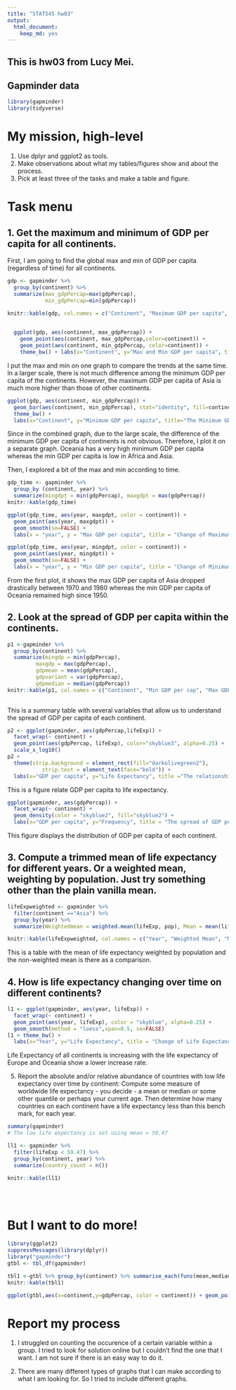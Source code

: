 ```yaml
---
title: "STAT545 hw03"
output: 
  html_document: 
    keep_md: yes
---
```


## This is hw03 from Lucy Mei.

## Gapminder data
```r
library(gapminder)
library(tidyverse)
```

# My mission, high-level
1. Use dplyr and ggplot2 as tools.
2. Make observations about what my tables/figures show and about the process. 
3. Pick at least three of the tasks and make a table and figure.

# Task menu
## 1. Get the maximum and minimum of GDP per capita for all continents.
First, I am going to find the global max and min of GDP per capita (regardless of time) for all continents. 
```r
gdp <- gapminder %>% 
  group_by(continent) %>% 
  summarize(max_gdpPercap=max(gdpPercap), 
            min_gdpPercap=min(gdpPercap))

knitr::kable(gdp, col.names = c("Continent", "Maximum GDP per capita", "Minimum GDP per capita"))
  

  ggplot(gdp, aes(continent, max_gdpPercap)) + 
    geom_point(aes(continent, max_gdpPercap,color=continent)) +
    geom_point(aes(continent, min_gdpPercap, color=continent)) + 
    theme_bw() + labs(x="Continent", y="Max and Min GDP per capita", title="The Maximum and Minimum GDP per capita of all Continents")
```
I put the max and min on one graph to compare the trends at the same time. In a larger scale, there is not much difference among the minimum GDP per capita of the continents. However, the maximum GDP per capita of Asia is much more higher than those of other continents. 


```r
ggplot(gdp, aes(continent, min_gdpPercap)) + 
  geom_bar(aes(continent, min_gdpPercap), stat="identity", fill=continent_colors)+
  theme_bw() + 
  labs(x="Continent", y="Minimum GDP per capita", title="The Minimum GDP per capita of all Continents")
```
Since in the combined graph, due to the large scale, the difference of the minimum GDP per capita of continents is not obvious. Therefore, I plot it on a separate graph. Oceania has a very high minimum GDP per capita whereas the min GDP per capita is low in Africa and Asia.

Then, I explored a bit of the max and min according to time.
```r
gdp_time <- gapminder %>%
  group_by (continent, year) %>%
  summarize(mingdpt = min(gdpPercap), maxgdpt = max(gdpPercap))
knitr::kable(gdp_time)
```
```r
ggplot(gdp_time, aes(year, maxgdpt, color = continent)) +
  geom_point(aes(year, maxgdpt)) +
  geom_smooth(se=FALSE) +
  labs(x = "year", y = "Max GDP per capita", title = "Change of Maximum GDP per capita over time")

ggplot(gdp_time, aes(year, mingdpt, color = continent)) +
  geom_point(aes(year, mingdpt)) +
  geom_smooth(se=FALSE) +
  labs(x = "year", y = "Min GDP per capita", title = "Change of Minimum GDP per capita over time")
```
From the first plot, it shows the max GDP per capita of Asia dropped drastically between 1970 and 1980 whereas the min GDP per capita of Oceania remained high since 1950. 


## 2. Look at the spread of GDP per capita within the continents.

```r
p1 <-gapminder %>% 
  group_by(continent) %>%
  summarize(mingdp = min(gdpPercap),
         maxgdp = max(gdpPercap),
         gdpmean = mean(gdpPercap), 
         gdpvariant = var(gdpPercap), 
         gdpmedian = median(gdpPercap))
knitr::kable(p1, col.names = c("Continent", "Min GDP per cap", "Max GDP per cap", "Mean", "Variant", "Median"))
           
```
This is a summary table with several variables that allow us to understand the spread of GDP per capita of each continent.


```r
p2 <- ggplot(gapminder, aes(gdpPercap,lifeExp)) + 
  facet_wrap(~ continent) + 
  geom_point(aes(gdpPercap, lifeExp), color="skyblue3", alpha=0.25) +
  scale_x_log10()
p2 + 
  theme(strip.background = element_rect(fill="darkolivegreen2"),
           strip.text = element_text(face="bold")) + 
  labs(x="GDP per capita", y="Life Expectancy", title ="The relationship between Life Expectancy and GDP per capita of each continent")

```
This is a figure relate GDP per capita to life expectancy.


```r
ggplot(gapminder, aes(gdpPercap)) +
  facet_wrap(~ continent) +
  geom_density(color = "skyblue2", fill="skyblue2") +
  labs(x="GDP per capita", y="Frequency", title = "The spread of GDP per capita of each continent")
```
This figure displays the distribution of GDP per capita of each continent. 



## 3. Compute a trimmed mean of life expectancy for different years. Or a weighted mean, weighting by population. Just try something other than the plain vanilla mean.
```r
lifeExpweighted <- gapminder %>%
  filter(continent =="Asia") %>%
  group_by(year) %>%
  summarize(Weightedmean = weighted.mean(lifeExp, pop), Mean = mean(lifeExp))

knitr::kable(lifeExpweighted, col.names = c("Year", "Weighted Mean", "Mean"))
```
This is a table with the mean of life expectancy weighted by population and the non-weighted mean is there as a comparison.


## 4. How is life expectancy changing over time on different continents?


```r
l1 <- ggplot(gapminder, aes(year, lifeExp)) + 
  facet_wrap(~ continent) + 
  geom_point(aes(year, lifeExp), color = "skyblue", alpha=0.25) +
  geom_smooth(method = "loess",span=0.5, se=FALSE)
l1 + theme_bw() + 
  labs(x="Year", y="Life Expectancy", title = "Change of Life Expectancy over time")

```
Life Expectancy of all continents is increasing with the life expectancy of Europe and Oceania show a lower increase rate. 




5. Report the absolute and/or relative abundance of countries with low life expectancy over time by continent: Compute some measure of worldwide life expectancy - you decide - a mean or median or some other quantile or perhaps your current age. Then determine how many countries on each continent have a life expectancy less than this bench mark, for each year.
```r
summary(gapminder)
# The low life expectancy is set using mean = 59.47

ll1 <- gapminder %>%
  filter(lifeExp < 59.47) %>%
  group_by(continent, year) %>%
  summarize(country_count = n())

knitr::kable(ll1)


  


```



# But I want to do more!
```r
library(ggplot2)
suppressMessages(library(dplyr))
library("gapminder")
gtbl <- tbl_df(gapminder)
```
```r
tbl1 <-gtbl %>% group_by(continent) %>% summarise_each(funs(mean,median),gdpPercap)
knitr::kable(tbl1)

```
```r
ggplot(gtbl,aes(x=continent,y=gdpPercap, color = continent)) + geom_point() + ggtitle("GDP per cap by continent")
```


# Report my process
1. I struggled on counting the occurence of a certain variable within a group. I tried to look for solution online but I couldn't find the one that I want. I am not sure if there is an easy way to do it.

2. There are many different types of graphs that I can make according to what I am looking for. So I tried to include different graphs.




